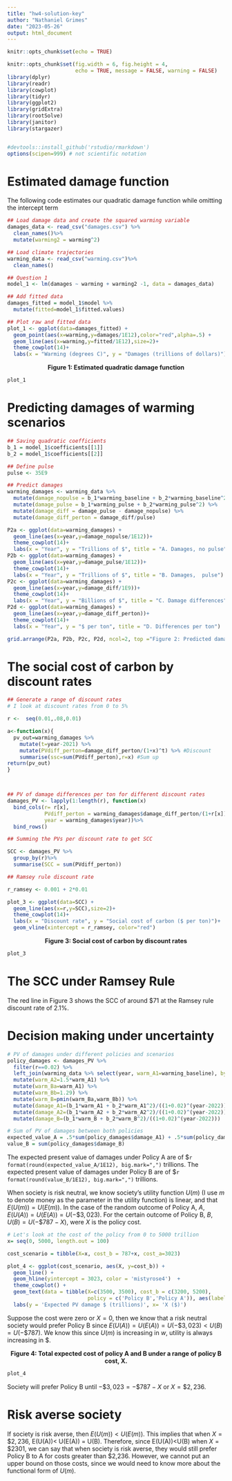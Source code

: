 ```yaml
---
title: "hw4-solution-key"
author: "Nathaniel Grimes"
date: "2023-05-26"
output: html_document
---
```


```r
knitr::opts_chunk$set(echo = TRUE)
```

``` r

knitr::opts_chunk$set(fig.width = 6, fig.height = 4, 
                      echo = TRUE, message = FALSE, warning = FALSE)
library(dplyr)
library(readr)
library(cowplot)
library(tidyr)
library(ggplot2)
library(gridExtra)
library(rootSolve)
library(janitor)
library(stargazer)


#devtools::install_github('rstudio/rmarkdown')
options(scipen=999) # not scientific notation


```

# Estimated damage function

The following code estimates our quadratic damage function while omitting the intercept term 


```r

## Load damage data and create the squared warming variable
damages_data <- read_csv("damages.csv") %>%
  clean_names()%>%
  mutate(warming2 = warming^2)

## Load climate trajectories
warming_data <- read_csv("warming.csv")%>%
  clean_names()

## Question 1
model_1 <- lm(damages ~ warming + warming2 -1, data = damages_data)

## Add fitted data 
damages_fitted = model_1$model %>%
  mutate(fitted=model_1$fitted.values) 

## Plot raw and fitted data
plot_1 <- ggplot(data=damages_fitted) + 
  geom_point(aes(x=warming,y=damages/1E12),color="red",alpha=.5) +
  geom_line(aes(x=warming,y=fitted/1E12),size=2)+
  theme_cowplot(14)+
  labs(x = "Warming (degrees C)", y = "Damages (trillions of dollars)")

```

<center>**Figure 1: Estimated quadratic damage function**</center>
```r
plot_1
```

# Predicting damages of warming scenarios
```r

## Saving quadratic coefficients 
b_1 = model_1$coefficients[[1]]
b_2 = model_1$coefficients[[2]]

## Define pulse
pulse <- 35E9

## Predict damages 
warming_damages <- warming_data %>%
  mutate(damage_nopulse = b_1*warming_baseline + b_2*warming_baseline^2) %>%
  mutate(damage_pulse = b_1*warming_pulse + b_2*warming_pulse^2) %>%
  mutate(damage_diff = damage_pulse - damage_nopulse) %>%
  mutate(damage_diff_perton = damage_diff/pulse)

P2a <- ggplot(data=warming_damages) +
  geom_line(aes(x=year,y=damage_nopulse/1E12))+
  theme_cowplot(14)+
  labs(x = "Year", y = "Trillions of $", title = "A. Damages, no pulse")
P2b <- ggplot(data=warming_damages) +
  geom_line(aes(x=year,y=damage_pulse/1E12))+
  theme_cowplot(14)+
  labs(x = "Year", y = "Trillions of $", title = "B. Damages,  pulse")
P2c <- ggplot(data=warming_damages) +
  geom_line(aes(x=year,y=damage_diff/1E9))+
  theme_cowplot(14)+
  labs(x = "Year", y = "Billions of $", title = "C. Damage differences")
P2d <- ggplot(data=warming_damages) +
  geom_line(aes(x=year,y=damage_diff_perton))+
  theme_cowplot(14)+
  labs(x = "Year", y = "$ per ton", title = "D. Differences per ton")

grid.arrange(P2a, P2b, P2c, P2d, ncol=2, top ="Figure 2: Predicted damages")

```

# The social cost of carbon by discount rates

```r

## Generate a range of discount rates 
# I look at discount rates from 0 to 5%

r <-  seq(0.01,.08,0.01)

a<-function(x){
  pv_out=warming_damages %>% 
    mutate(t=year-2021) %>% 
    mutate(PVdiff_perton=damage_diff_perton/(1+x)^t) %>% #Discount
    summarise(ssc=sum(PVdiff_perton),r=x) #Sum up
return(pv_out)
} 



## PV of damage differences per ton for different discount rates 
damages_PV <- lapply(1:length(r), function(x) 
  bind_cols(r= r[x], 
            PVdiff_perton = warming_damages$damage_diff_perton/(1+r[x])^(warming_damages$year-2021),
            year = warming_damages$year))%>%
  bind_rows()

## Summing the PVs per discount rate to get SCC

SCC <- damages_PV %>%
  group_by(r)%>%
  summarise(SCC = sum(PVdiff_perton))

## Ramsey rule discount rate

r_ramsey <- 0.001 + 2*0.01

plot_3 <- ggplot(data=SCC) +
  geom_line(aes(x=r,y=SCC),size=2)+
  theme_cowplot(14)+
  labs(x = "Discount rate", y = "Social cost of carbon ($ per ton)")+ 
  geom_vline(xintercept = r_ramsey, color="red") 

```

<center>**Figure 3: Social cost of carbon by discount rates **</center>
```r
plot_3
```


# The SCC under Ramsey Rule

The red line in Figure 3 shows the SCC of around $\$71$ at the Ramsey rule discount rate of 2.1\%.



# Decision making under uncertainty

```r

# PV of damages under different policies and scenarios
policy_damages <- damages_PV %>%
  filter(r==0.02) %>%
  left_join(warming_data %>% select(year, warm_A1=warming_baseline), by= c("year"="year"))%>%
  mutate(warm_A2=1.5*warm_A1) %>%
  mutate(warm_Ba=warm_A1) %>%
  mutate(warm_Bb=1.29) %>%
  mutate(warm_B=pmin(warm_Ba,warm_Bb)) %>%
  mutate(damage_A1=(b_1*warm_A1 + b_2*warm_A1^2)/((1+0.02)^(year-2022))) %>%
  mutate(damage_A2=(b_1*warm_A2 + b_2*warm_A2^2)/((1+0.02)^(year-2022))) %>%
  mutate(damage_B=(b_1*warm_B + b_2*warm_B^2)/((1+0.02)^(year-2022))) 

# Sum of PV of damages between both policies
expected_value_A = .5*sum(policy_damages$damage_A1) + .5*sum(policy_damages$damage_A2)
value_B = sum(policy_damages$damage_B)

```

The expected present value of damages under Policy A are of \$`r format(round(expected_value_A/1E12), big.mark=",")` trillions. The expected present value of damages under Policy B are of \$`r format(round(value_B/1E12), big.mark=",")` trillions.

When society is risk neutral, we know society's utility function $U(m)$ (I use $m$ to denote money as the parameter in the utility function) is linear, and that $E(U(m)) = U(E(m))$. In the case of the random outcome of Policy A, $A$, $E(U(A)) = U(E(A)) = U(-\$3,023)$. For the certain outcome of Policy B, $B$, $U(B) = U(-\$787 - X)$, were $X$ is the policy cost. 

```r
# Let's look at the cost of the policy from 0 to 5000 trillion
x= seq(0, 5000, length.out = 100)

cost_scenario = tibble(X=x, cost_b = 787+x, cost_a=3023)

plot_4 <- ggplot(cost_scenario, aes(X, y=cost_b)) +
  geom_line() +
  geom_hline(yintercept = 3023, color = 'mistyrose4')  +
  theme_cowplot() +
  geom_text(data = tibble(X=c(3500, 3500), cost_b = c(3200, 5200), 
                          policy = c('Policy B','Policy A')), aes(label = policy)) +
  labs(y = 'Expected PV damage $ (trillions)', x= 'X ($)')
```



Suppose the cost were zero or $X=0$, then we know that a risk neutral society would prefer Policy B since $E(U(A)) = U(E(A)) = U(-\$3,023)<U(B) = U(-\$787)$. We know this since $U(m)$ is increasing in $w$, utility is always increasing in \$.



<center>**Figure 4: Total expected cost of policy A and B under a range of policy B cost, X. **</center>
```r
plot_4
```



Society will prefer Policy B until $-\$3,023 = -\$787 - X$ or $X = \$2,236$.


# Risk averse society

If society is risk averse, then $E(U(m)) < U(E(m))$. This implies that when $X=\$2,236$, E(U(A))< U(E(A)) = U(B). Therefore, since E(U(A))<U(B) when $X=\$2301$, we can say that when society is risk averse, they would still prefer Policy B to A for costs greater than \$2,236. However, we cannot put an upper bound on those costs, since we would need to know more about the functional form of $U(m)$. 

